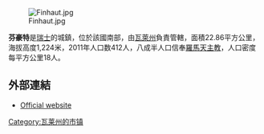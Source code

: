 [[Image:Finhaut.jpg|right]]

'''芬豪特'''是[[瑞士|瑞士]]的城鎮，位於該國南部，由[[瓦萊州|瓦萊州]]負責管轄，面積22.86平方公里，海拔高度1,224米，2011年人口数412人，八成半人口信奉[[羅馬天主教|羅馬天主教]]，人口密度每平方公里18人。

==外部連結==
* [http://www.finhaut.ch Official website] {{Wayback|url=http://www.finhaut.ch/ |date=20110413020938 }} {{fr icon}}

{{Switzerland-geo-stub}}
[[Category:瓦莱州的市镇|Category:瓦莱州的市镇]]